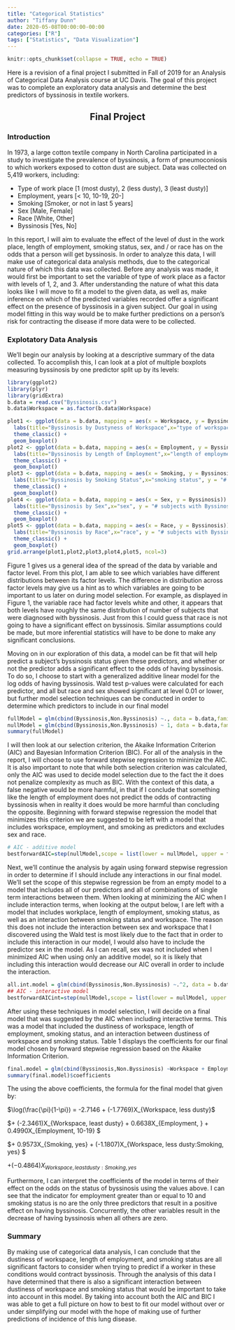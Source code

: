 ```yaml
---
title: "Categorical Statistics"
author: "Tiffany Dunn"
date: 2020-05-08T00:00:00-00:00
categories: ["R"]
tags: ["Statistics", "Data Visualization"]
---
```


```r
knitr::opts_chunk$set(collapse = TRUE, echo = TRUE)
```

Here is a revision of a final project I submitted in Fall of 2019 for an Analysis of Categorical Data Analysis course at UC Davis. The goal of this project was to complete an exploratory data analysis and determine the best predictors of byssinosis in textile workers. 

<center> <h2>Final Project</h2> </center>

### Introduction

In 1973, a large cotton textile company in North Carolina participated in a study to investigate the prevalence of byssinosis, a form of pneumoconiosis to which workers exposed to cotton dust are subject. Data was collected on 5,419 workers, including:

* Type of work place [1 (most dusty), 2 (less dusty), 3 (least dusty)]
* Employment, years [< 10, 10-19, 20-]
* Smoking [Smoker, or not in last 5 years]
* Sex [Male, Female]
* Race [White, Other]
* Byssinosis [Yes, No]

In this report, I will aim to evaluate the effect of the level of dust in the work place, length of employment, smoking status, sex, and / or race has on the odds that a person will get byssinosis. In order to analyze this data, I will make use of categorical data analysis methods, due to the categorical nature of which this data was collected. Before any analysis was made, it would first be important to set the variable of type of work place as a factor with levels of 1, 2, and 3. After understanding the nature of what this data looks like I will move to fit a model to the given data, as well as, make inference on which of the predicted variables recorded offer a significant effect on the presence of byssinosis in a given subject. Our goal in using model fitting in this way would be to make further predictions on a person’s risk for contracting the disease if more data were to be collected. 

### Explotatory Data Analysis

We'll begin our analysis by looking at a descriptive summary of the data collected. To accomplish this, I can look at a plot of multiple boxplots measuring byssinosis by one predictor split up by its levels: 

```r
library(ggplot2)
library(plyr)
library(gridExtra)
b.data = read.csv("Byssinosis.csv")
b.data$Workspace = as.factor(b.data$Workspace)

plot1 <- ggplot(data = b.data, mapping = aes(x = Workspace, y = Byssinosis)) +
  labs(title="Byssinosis by Dustyness of Workspace",x="type of workspace", y = "# subjects with Byssinosis") +
  theme_classic() +
  geom_boxplot()
plot2 <- ggplot(data = b.data, mapping = aes(x = Employment, y = Byssinosis), main = "Bysinosis status by Employment length") +
  labs(title="Byssinosis by Length of Employment",x="length of employment (years)", y = "# subjects with Byssinosis") +
  theme_classic() +
  geom_boxplot()
plot3 <- ggplot(data = b.data, mapping = aes(x = Smoking, y = Byssinosis)) +
  labs(title="Byssinosis by Smoking Status",x="smoking status", y = "# subjects with Byssinosis") +
  theme_classic() +
  geom_boxplot()
plot4 <- ggplot(data = b.data, mapping = aes(x = Sex, y = Byssinosis)) +
  labs(title="Byssinosis by Sex",x="sex", y = "# subjects with Byssinosis") +
  theme_classic() +
  geom_boxplot()
plot5 <- ggplot(data = b.data, mapping = aes(x = Race, y = Byssinosis)) +
  labs(title="Byssinosis by Race",x="race", y = "# subjects with Byssinosis") +
  theme_classic() +
  geom_boxplot()
grid.arrange(plot1,plot2,plot3,plot4,plot5, ncol=3)
```

Figure 1 gives us a general idea of the spread of the data by variable and factor level. From this plot, I am able to see which variables have different distributions between its factor levels. The difference in distribution across factor levels may give us a hint as to which variables are going to be important to us later on during model selection. For example, as displayed in Figure 1, the variable race had factor levels white and other, it appears that both levels have roughly the same distribution of number of subjects that were diagnosed with byssinosis. Just from this I could guess that race is not going to have a significant effect on byssinosis. Similar assumptions could be made, but more inferential statistics will have to be done to make any significant conclusions. 

Moving on in our exploration of this data, a model can be fit that will help predict a subject’s byssinosis status given these predictors, and whether or not the predictor adds a significant effect to the odds of having byssinosis. To do so, I choose to start with a generalized additive linear model for the log odds of having byssinosis. Wald test p-values were calculated for each predictor, and all but race and sex showed significant at level 0.01 or lower, but further model selection techniques can be conducted in order to determine which predictors to include in our final model

```r
fullModel = glm(cbind(Byssinosis,Non.Byssinosis) ~., data = b.data,family = binomial())
nullModel = glm(cbind(Byssinosis,Non.Byssinosis) ~ 1, data = b.data,family = binomial())
summary(fullModel)
```


I will then look at our selection criterion, the Akaike Information Criterion (AIC) and Bayesian Information Criterion (BIC). For all of the analysis in the report, I will choose to use forward stepwise regression to minimize the AIC. It is also important to note that while both selection criterion was calculated, only the AIC was used to decide model selection due to the fact the it does not penalize complexity as much as BIC. With the context of this data, a false negative would be more harmful, in that if I conclude that something like the length of employment does not predict the odds of contracting byssinosis when in reality it does would be more harmful than concluding the opposite. Beginning with forward stepwise regression the model that minimizes this criterion we are suggested to be left with a model that includes workspace, employment, and smoking as predictors and excludes sex and race. 

```r
# AIC - additive model
bestforwardAIC=step(nullModel,scope = list(lower = nullModel, upper = fullModel),direction = "forward")
```


Next, we'll continue the analysis by again using forward stepwise regression in order to determine if I should include any interactions in our final model. We'll set the scope of this stepwise regression be from an empty model to a model that includes all of our predictors and all of combinations of single term interactions between them. When looking at minimizing the AIC when I include interaction terms, when looking at the output below, I are left with a model that includes workplace, length of employment, smoking status, as well as an interaction between smoking status and workspace. The reason this does not include the interaction between sex and workspace that I discovered using the Wald test is most likely due to the fact that in order to include this interaction in our model, I would also have to include the predictor sex in the model. As I can recall, sex was not included when I minimized AIC when using only an additive model, so it is likely that including this interaction would decrease our AIC overall in order to include the interaction.

```r
all.int.model = glm(cbind(Byssinosis,Non.Byssinosis) ~.^2, data = b.data,family = binomial())
## AIC - interactive model
bestforwardAICint=step(nullModel,scope = list(lower = nullModel, upper = all.int.model),direction = "forward")
```


After using these techniques in model selection, I will decide on a final model that was suggested by the AIC when including interactive terms. This was a model that included the dustiness of workspace, length of employment, smoking status, and an interaction between dustiness of workspace and smoking status. Table 1 displays the coefficients for our final model chosen by forward stepwise regression based on the Akaike Information Criterion. 

```r
final.model = glm(cbind(Byssinosis,Non.Byssinosis) ~Workspace + Employment + Smoking + Workspace*Smoking, data = b.data,family = binomial())
summary(final.model)$coefficients
```



The using the above coefficients, the formula for the final model that given by: 


$\log(\frac{\pi}{1-\pi}) = -2.7146 + (-1.7769)X_{Workspace, less dusty}$

$+ (-2.3461)X_{Workspace, least dusty} + 0.6638X_{Employment, \ge20} + 0.4990X_{Employment, 10-19} $

$+ 0.9573X_{Smoking, yes} + (-1.1807)X_{Workspace, less dusty:Smoking, yes} $

$+ (-0.4864)X_{Workspace, least dusty:Smoking, yes}$



Furthermore, I can interpret the coefficients of the model in terms of their effect on the odds on the status of byssinosis using the values above. I can see that the indicator for employment greater than or equal to 10 and smoking status is no are the only three predictors that result in a positive effect on having byssinosis. Concurrently, the other variables result in the decrease of having byssinosis when all others are zero.

### Summary

By making use of categorical data analysis, I can conclude that the dustiness of workspace, length of employment, and smoking status are all significant factors to consider when trying to predict if a worker in these conditions would contract byssinosis. Through the analysis of this data I have determined that there is also a significant interaction between dustiness of workspace and smoking status that would be important to take into account in this model. By taking into account both the AIC and BIC I was able to get a full picture on how to best to fit our model without over or under simplifying our model with the hope of making use of further predictions of incidence of this lung disease. 






